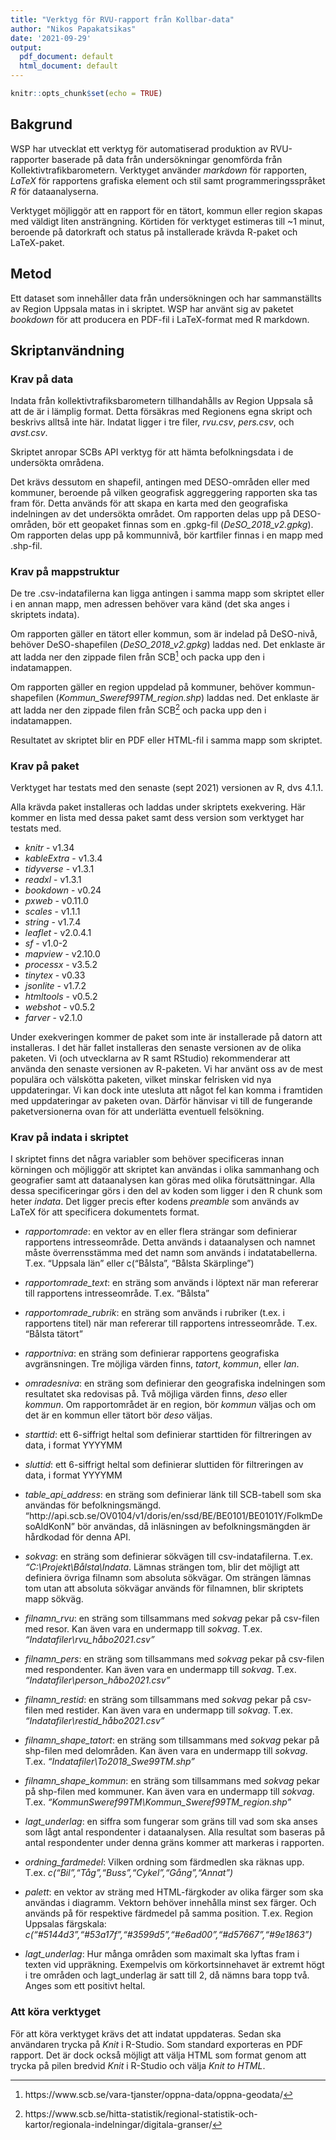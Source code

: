 ```yaml
---
title: "Verktyg för RVU-rapport från Kollbar-data"
author: "Nikos Papakatsikas"
date: '2021-09-29'
output:
  pdf_document: default
  html_document: default
---
```


```r
knitr::opts_chunk$set(echo = TRUE)
```

## Bakgrund
WSP har utvecklat ett verktyg för automatiserad produktion av RVU-rapporter baserade på data från undersökningar genomförda från Kollektivtrafikbarometern. Verktyget använder *markdown* för rapporten, *LaTeX* för rapportens grafiska element och stil samt programmeringsspråket *R* för dataanalyserna.

Verktyget möjliggör att en rapport för en tätort, kommun eller region skapas med väldigt liten ansträngning. Körtiden för verktyget estimeras till ~1 minut, beroende på datorkraft och status på installerade krävda R-paket och LaTeX-paket.

## Metod
Ett dataset som innehåller data från undersökningen och har sammanställts av Region Uppsala matas in i skriptet. WSP har använt sig av paketet *bookdown* för att producera en PDF-fil i LaTeX-format med R markdown.

## Skriptanvändning

### Krav på data
Indata från kollektivtrafiksbarometern tillhandahålls av Region Uppsala så att de är i lämplig format. Detta försäkras med Regionens egna skript och beskrivs alltså inte här. Indatat ligger i tre filer, *rvu.csv*, *pers.csv*, och *avst.csv*.

Skriptet anropar SCBs API verktyg för att hämta befolkningsdata i de undersökta områdena.

Det krävs dessutom en shapefil, antingen med DESO-områden eller med kommuner, beroende på vilken geografisk aggreggering rapporten ska tas fram för. Detta används för att skapa en karta med den geografiska indelningen av det undersökta området. Om rapporten delas upp på DESO-områden, bör ett geopaket finnas som en .gpkg-fil (*DeSO_2018_v2.gpkg*). Om rapporten delas upp på kommunnivå, bör kartfiler finnas i en mapp med .shp-fil.

### Krav på mappstruktur
De tre .csv-indatafilerna kan ligga antingen i samma mapp som skriptet eller i en annan mapp, men adressen behöver vara känd (det ska anges i skriptets indata).

Om rapporten gäller en tätort eller kommun, som är indelad på DeSO-nivå, behöver DeSO-shapefilen (*DeSO_2018_v2.gpkg*) laddas ned. Det enklaste är att ladda ner den zippade filen från SCB^[https://www.scb.se/vara-tjanster/oppna-data/oppna-geodata/] och packa upp den i indatamappen.

Om rapporten gäller en region uppdelad på kommuner, behöver kommun-shapefilen (*Kommun_Sweref99TM_region.shp*) laddas ned. Det enklaste är att ladda ner den zippade filen från SCB^[https://www.scb.se/hitta-statistik/regional-statistik-och-kartor/regionala-indelningar/digitala-granser/] och packa upp den i indatamappen.

Resultatet av skriptet blir en PDF eller HTML-fil i samma mapp som skriptet.

### Krav på paket
Verktyget har testats med den senaste (sept 2021) versionen av R, dvs 4.1.1.

Alla krävda paket installeras och laddas under skriptets exekvering. Här kommer en lista med dessa paket samt dess version som verktyget har testats med.

* *knitr* - v1.34
* *kableExtra* - v1.3.4
* *tidyverse* - v1.3.1
* *readxl* - v1.3.1
* *bookdown* - v0.24
* *pxweb* - v0.11.0
* *scales* - v1.1.1
* *string* - v1.7.4
* *leaflet* - v2.0.4.1
* *sf* - v1.0-2
* *mapview* - v2.10.0
* *processx* - v3.5.2
* *tinytex* - v0.33
* *jsonlite* - v1.7.2
* *htmltools* - v0.5.2
* *webshot* - v0.5.2
* *farver* - v2.1.0

Under exekveringen kommer de paket som inte är installerade på datorn att installeras. I det här fallet installeras den senaste versionen av de olika paketen. Vi (och utvecklarna av R samt RStudio) rekommenderar att använda den senaste versionen av R-paketen. Vi har använt oss av de mest populära och välskötta paketen, vilket minskar felrisken vid nya uppdateringar. Vi kan dock inte utesluta att något fel kan komma i framtiden med uppdateringar av paketen ovan. Därför hänvisar vi till de fungerande paketversionerna ovan för att underlätta eventuell felsökning.

### Krav på indata i skriptet
I skriptet finns det några variabler som behöver specificeras innan körningen och möjliggör att skriptet kan användas i olika sammanhang och geografier samt att dataanalysen kan göras med olika förutsättningar. Alla dessa specificeringar görs i den del av koden som ligger i den R chunk som heter *indata*. Det ligger precis efter kodens *preamble* som används av LaTeX för att specificera dokumentets format.

* *rapportomrade*: en vektor av en eller flera strängar som definierar rapportens intresseområde. Detta används i dataanalysen och namnet måste överrensstämma med det namn som används i indatatabellerna. T.ex. "Uppsala län" eller c("Bålsta", "Bålsta Skärplinge")
* *rapportomrade_text*: en sträng som används i löptext när man refererar till rapportens intresseområde. T.ex. "Bålsta"
* *rapportomrade_rubrik*: en sträng som används i rubriker (t.ex. i rapportens titel) när man refererar till rapportens intresseområde. T.ex. "Bålsta tätort"
* *rapportniva*: en sträng som definierar rapportens geografiska avgränsningen. Tre möjliga värden finns, *tatort*, *kommun*, eller *lan*.
* *omradesniva*: en sträng som definierar den geografiska indelningen som resultatet ska redovisas på. Två möjliga värden finns, *deso* eller *kommun*. Om rapportområdet är en region, bör *kommun* väljas och om det är en kommun eller tätort bör *deso* väljas.
* *starttid*: ett 6-siffrigt heltal som definierar starttiden för filtreringen av data, i format YYYYMM
* *sluttid*: ett 6-siffrigt heltal som definierar sluttiden för filtreringen av data, i format YYYYMM
* *table_api_address*: en sträng som definierar länk till SCB-tabell som ska användas för befolkningsmängd. "http://api.scb.se/OV0104/v1/doris/en/ssd/BE/BE0101/BE0101Y/FolkmDesoAldKonN" bör användas, då inläsningen av befolkningsmängden är hårdkodad för denna API.
* *sokvag*: en sträng som definierar sökvägen till csv-indatafilerna. T.ex. *"C:\\Projekt\\Bålsta\\Indata*. Lämnas strängen tom, blir det möjligt att definiera övriga filnamn som absoluta sökvägar. Om strängen lämnas tom utan att absoluta sökvägar används för filnamnen, blir skriptets mapp sökväg.
* *filnamn_rvu*: en sträng som tillsammans med *sokvag* pekar på csv-filen med resor. Kan även vara en undermapp till *sokvag*. T.ex. *"Indatafiler\\rvu_håbo2021.csv"*
* *filnamn_pers*: en sträng som tillsammans med *sokvag* pekar på csv-filen med respondenter. Kan även vara en undermapp till *sokvag*. T.ex. *"Indatafiler\\person_håbo2021.csv"*
* *filnamn_restid*: en sträng som tillsammans med *sokvag* pekar på csv-filen med restider. Kan även vara en undermapp till *sokvag*. T.ex. *"Indatafiler\\restid_håbo2021.csv"*
* *filnamn_shape_tatort*: en sträng som tillsammans med *sokvag* pekar på shp-filen med delområden. Kan även vara en undermapp till *sokvag*. T.ex. *"Indatafiler\\To2018_Swe99TM.shp"*
* *filnamn_shape_kommun*: en sträng som tillsammans med *sokvag* pekar på shp-filen med kommuner. Kan även vara en undermapp till *sokvag*. T.ex. *"KommunSweref99TM\\Kommun_Sweref99TM_region.shp"*

* *lagt_underlag*: en siffra som fungerar som gräns till vad som ska anses som lågt antal respondenter i dataanalysen. Alla resultat som baseras på antal respondenter under denna gräns kommer att markeras i rapporten.
* *ordning_fardmedel*:  Vilken ordning som färdmedlen ska räknas upp. T.ex. *c("Bil","Tåg","Buss","Cykel","Gång","Annat")*
* *palett*: en vektor av sträng med HTML-färgkoder av olika färger som ska användas i diagramm. Vektorn behöver innehålla minst sex färger. Och används på för respektive färdmedel på samma position. T.ex. Region Uppsalas färgskala: *c("#5144d3","#53a17f","#3599d5","#e6ad00","#d57667","#9e1863")*
* *lagt_underlag*: Hur många områden som maximalt ska lyftas fram i texten vid uppräkning. Exempelvis om körkortsinnehavet är extremt högt i tre områden och lagt_underlag är satt till 2, då nämns bara topp två. Anges som ett positivt heltal.

### Att köra verktyget
För att köra verktyget krävs det att indatat uppdateras. Sedan ska användaren trycka på *Knit* i R-Studio. Som standard exporteras en PDF rapport. Det är dock också möjligt att välja HTML som format genom att trycka på pilen bredvid *Knit* i R-Studio och välja *Knit to HTML*.